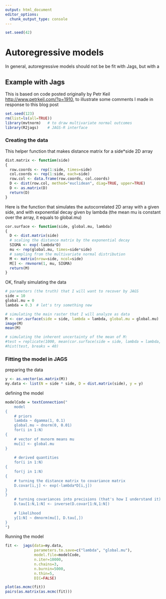 ```yaml
---
output: html_document
editor_options:
  chunk_output_type: console
---
```


```r
set.seed(42)
```

# Autoregressive models

In general, autoregressive models should not be be fit with Jags, but with a

## Example with Jags

This is based on code posted originally by Petr Keil <http://www.petrkeil.com/?p=1910>, to illustrate some comments I made in response to this blog post

```r
set.seed(123)
rm(list=ls(all=TRUE))
library(mvtnorm)   # to draw multivariate normal outcomes
library(R2jags)    # JAGS-R interface
```

### Creating the data

This helper function that makes distance matrix for a side\*side 2D array

```r
dist.matrix <- function(side)
{
  row.coords <- rep(1:side, times=side)
  col.coords <- rep(1:side, each=side)
  row.col <- data.frame(row.coords, col.coords)
  D <- dist(row.col, method="euclidean", diag=TRUE, upper=TRUE)
  D <- as.matrix(D)
  return(D)
}
```

Here is the function that simulates the autocorrelated 2D array with a given side, and with exponential decay given by lambda (the mean mu is constant over the array, it equals to global.mu)

```r
cor.surface <- function(side, global.mu, lambda)
{
  D <- dist.matrix(side)
  # scaling the distance matrix by the exponential decay
  SIGMA <- exp(-lambda*D)
  mu <- rep(global.mu, times=side*side)
  # sampling from the multivariate normal distribution
  M <- matrix(nrow=side, ncol=side)
  M[] <- rmvnorm(1, mu, SIGMA)
  return(M)
}
```

OK, finally simulating the data

```r
# parameters (the truth) that I will want to recover by JAGS
side = 10
global.mu = 0
lambda = 0.3  # let's try something new

# simulating the main raster that I will analyze as data
M <- cor.surface(side = side, lambda = lambda, global.mu = global.mu)
image(M)
mean(M)

# simulating the inherent uncertainty of the mean of M: 
#test = replicate(1000, mean(cor.surface(side = side, lambda = lambda, global.mu = global.mu)))
#hist(test, breaks = 40)
```

### Fitting the model in JAGS

preparing the data

```r
y <- as.vector(as.matrix(M))
my.data <- list(N = side * side, D = dist.matrix(side), y = y)
```

defining the model

```r
modelCode = textConnection("
    model
{
    # priors
    lambda ~ dgamma(1, 0.1) 
    global.mu ~ dnorm(0, 0.01)
    for(i in 1:N)
{
    # vector of mvnorm means mu
    mu[i] <- global.mu
}
    
    # derived quantities
    for(i in 1:N)
{
    for(j in 1:N)
{
    # turning the distance matrix to covariance matrix
    D.covar[i,j] <- exp(-lambda*D[i,j])
}
}
    # turning covariances into precisions (that's how I understand it)
    D.tau[1:N,1:N] <- inverse(D.covar[1:N,1:N])
    
    # likelihood
    y[1:N] ~ dmnorm(mu[], D.tau[,])
}
")
```

Running the model

```r
fit <-  jags(data=my.data, 
             parameters.to.save=c("lambda", "global.mu"),
             model.file=modelCode,
             n.iter=10000,
             n.chains=3,
             n.burnin=5000,
             n.thin=5,
             DIC=FALSE)

plot(as.mcmc(fit))
pairs(as.matrix(as.mcmc(fit)))
```
